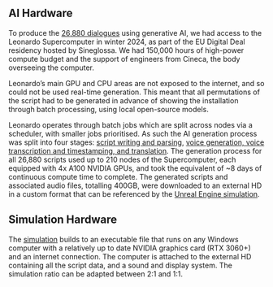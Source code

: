 
## AI Hardware
To produce the [26,880 dialogues](#content-technical-overview) using generative AI, we had access to the Leonardo Supercomputer in winter 2024, as part of the EU Digital Deal residency hosted by Sineglossa. We had 150,000 hours of high-power compute budget and the support of engineers from Cineca, the body overseeing the computer. 

Leonardo’s main GPU and CPU areas are not exposed to the internet, and so could not be used real-time generation. This meant that all permutations of the script had to be generated in advance of showing the installation through batch processing, using local open-source models.

<Fig
    src="hardware-leonardo.jpg"
    width={1232}
    height={1568}
/>

Leonardo operates through batch jobs which are split across nodes via a scheduler, with smaller jobs prioritised. As such the AI generation process was split into four stages: [script writing and parsing](#content-script-promptt), [voice generation, voice transcription and timestamping, and translation](#content-voice-and-speech). The generation process for all 26,880 scripts used up to 210 nodes of the Supercomputer, each equipped with 4x A100 NVIDIA GPUs, and took the equivalent of ~8 days of continuous compute time to complete. The generated scripts and associated audio files, totalling 400GB, were downloaded to an external HD in a custom format that can be referenced by the [Unreal Engine simulation](#content-the-output-system).

## Simulation Hardware

The [simulation](#content-the-output-system) builds to an executable file that runs on any Windows computer with a relatively up to date NVIDIA graphics card (RTX 3060+) and an internet connection. The computer is attached to the external HD containing all the script data, and a sound and display system. The simulation ratio can be adapted between 2:1 and 1:1.
